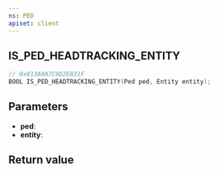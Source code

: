 ```yaml
---
ns: PED
apiset: client
---
```

## IS_PED_HEADTRACKING_ENTITY

```c
// 0x813A0A7C9D2E831F
BOOL IS_PED_HEADTRACKING_ENTITY(Ped ped, Entity entity);
```


## Parameters
* **ped**:
* **entity**:

## Return value